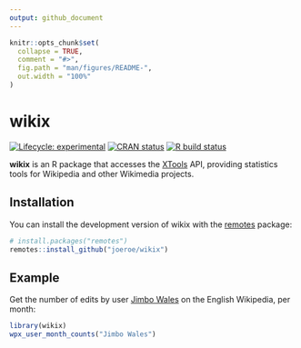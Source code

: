 ```yaml
---
output: github_document
---
```


<!-- README.md is generated from README.Rmd. Please edit that file -->

```r
knitr::opts_chunk$set(
  collapse = TRUE,
  comment = "#>",
  fig.path = "man/figures/README-",
  out.width = "100%"
)
```

# wikix

<!-- badges: start -->
[![Lifecycle:
experimental](https://img.shields.io/badge/lifecycle-experimental-orange.svg)](https://www.tidyverse.org/lifecycle/#experimental)
[![CRAN
status](https://www.r-pkg.org/badges/version/wikix)](https://CRAN.R-project.org/package=wikix)
[![R build
status](https://github.com/joeroe/wikix/workflows/R-CMD-check/badge.svg)](https://github.com/joeroe/wikix/actions)
<!-- badges: end -->

**wikix** is an R package that accesses the [XTools](https://xtools.wmflabs.org/) API, providing statistics tools for Wikipedia and other Wikimedia projects.

## Installation

You can install the development version of wikix with the [remotes](https://remotes.r-lib.org/) package:

``` r
# install.packages("remotes")
remotes::install_github("joeroe/wikix")
```

## Example

Get the number of edits by user [Jimbo Wales](https://en.wikipedia.org/wiki/User:Jimbo_Wales) on the English Wikipedia, per month:

```r
library(wikix)
wpx_user_month_counts("Jimbo Wales")
```
